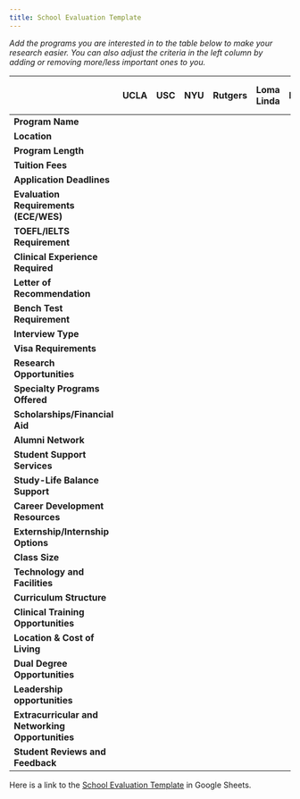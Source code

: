 ```yaml
---
title: School Evaluation Template
---
```


_Add the programs you are interested in to the table below to make your research
easier. You can also adjust the criteria in the left column by adding or
removing more/less important ones to you._

|                                                  | UCLA | USC | NYU | Rutgers | Loma Linda | Michigan | **[Add Your Schools]** |
| ------------------------------------------------ | ---- | --- | --- | ------- | ---------- | -------- | ---------------------- |
| **Program Name**                                 |      |     |     |         |            |          |                        |
| **Location**                                     |      |     |     |         |            |          |                        |
| **Program Length**                               |      |     |     |         |            |          |                        |
| **Tuition Fees**                                 |      |     |     |         |            |          |                        |
| **Application Deadlines**                        |      |     |     |         |            |          |                        |
| **Evaluation Requirements (ECE/WES)**            |      |     |     |         |            |          |                        |
| **TOEFL/IELTS Requirement**                      |      |     |     |         |            |          |                        |
| **Clinical Experience Required**                 |      |     |     |         |            |          |                        |
| **Letter of Recommendation**                     |      |     |     |         |            |          |                        |
| **Bench Test Requirement**                       |      |     |     |         |            |          |                        |
| **Interview Type**                               |      |     |     |         |            |          |                        |
| **Visa Requirements**                            |      |     |     |         |            |          |                        |
| **Research Opportunities**                       |      |     |     |         |            |          |                        |
| **Specialty Programs Offered**                   |      |     |     |         |            |          |                        |
| **Scholarships/Financial Aid**                   |      |     |     |         |            |          |                        |
| **Alumni Network**                               |      |     |     |         |            |          |                        |
| **Student Support Services**                     |      |     |     |         |            |          |                        |
| **Study-Life Balance Support**                   |      |     |     |         |            |          |                        |
| **Career Development Resources**                 |      |     |     |         |            |          |                        |
| **Externship/Internship Options**                |      |     |     |         |            |          |                        |
| **Class Size**                                   |      |     |     |         |            |          |                        |
| **Technology and Facilities**                    |      |     |     |         |            |          |                        |
| **Curriculum Structure**                         |      |     |     |         |            |          |                        |
| **Clinical Training Opportunities**              |      |     |     |         |            |          |                        |
| **Location & Cost of Living**                    |      |     |     |         |            |          |                        |
| **Dual Degree Opportunities**                    |      |     |     |         |            |          |                        |
| **Leadership opportunities**                     |      |     |     |         |            |          |                        |
| **Extracurricular and Networking Opportunities** |      |     |     |         |            |          |                        |
| **Student Reviews and Feedback**                 |      |     |     |         |            |          |                        |

Here is a link to the [School Evaluation
Template](https://docs.google.com/spreadsheets/d/1234567890/edit?usp=sharing) in
Google Sheets.
